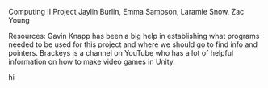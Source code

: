 Computing II Project
Jaylin Burlin, Emma Sampson, Laramie Snow, Zac Young

Resources: Gavin Knapp has been a big help in establishing what programs needed to be used for this project and where we should go to find info and pointers.
    Brackeys is a channel on YouTube who has a lot of helpful information on how to make video games in Unity.

hi


